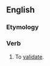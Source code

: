 ==English==

===Etymology===
{{suffix|valid|ify}}

===Verb===
{{en-verb|validifies|validifying|validified}}

# To [[validate]].